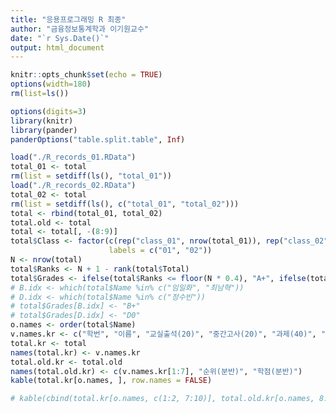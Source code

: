 ```yaml
---
title: "응용프로그래밍 R 최종"
author: "금융정보통계학과 이기원교수"
date: "`r Sys.Date()`"
output: html_document
---
```


```r
knitr::opts_chunk$set(echo = TRUE)
options(width=180)
rm(list=ls())
```

```r
options(digits=3)
library(knitr)
library(pander)
panderOptions("table.split.table", Inf)
```


<!--### Total Scores-->

```r
load("./R_records_01.RData")
total_01 <- total
rm(list = setdiff(ls(), "total_01"))
load("./R_records_02.RData")
total_02 <- total
rm(list = setdiff(ls(), c("total_01", "total_02")))
total <- rbind(total_01, total_02)
total.old <- total
total <- total[, -(8:9)]
total$Class <- factor(c(rep("class_01", nrow(total_01)), rep("class_02", nrow(total_02))),
                      labels = c("01", "02"))
N <- nrow(total)
total$Ranks <- N + 1 - rank(total$Total)
total$Grades <- ifelse(total$Ranks <= floor(N * 0.4), "A+", ifelse(total$Ranks <=  floor(N * 0.7), "B+", "C+"))
# B.idx <- which(total$Name %in% c("임일화", "최남혁"))
# D.idx <- which(total$Name %in% c("정수빈"))
# total$Grades[B.idx] <- "B+"
# total$Grades[D.idx] <- "D0"
o.names <- order(total$Name)
v.names.kr <- c("학번", "이름", "교실출석(20)", "중간고사(20)", "과제(40)", "팀 프로젝트(20)", "총점(100)", "분반", "순위(48명중)", "학점")
total.kr <- total
names(total.kr) <- v.names.kr
total.old.kr <- total.old 
names(total.old.kr) <- c(v.names.kr[1:7], "순위(분반)", "학점(분반)")
kable(total.kr[o.names, ], row.names = FALSE)
```

<P style = "page-break-before:always">

```r
# kable(cbind(total.kr[o.names, c(1:2, 7:10)], total.old.kr[o.names, 8:9]), row.names = FALSE)
```

<!--
<P style = "page-break-before:always">

```r
my.grade <- function(name){
  kable(total.kr[total$Name %in% name, -1], row.names = FALSE)
}
# my.grade(c("강민영", "홍효동"))
# my.grade("서강현")
# my.grade("조재경")
```
-->

<!--### Save Data

```r
save.image(file = "../R/R_records.RData")
```

-->
               